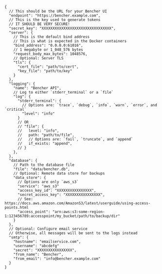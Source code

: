```
{
  // This should be the URL for your Bencher UI
  "endpoint": "https://bencher.example.com",
  // This is the key used to generate tokens
  // IT SHOULD BE VERY SECURE!
  "secret_key": "XXXXXXXXXXXXXXXXXXXXXXXXXXXXXXXX",
  "server": {
    // This is the default bind address
    // This is what is expected in the Docker containers
    "bind_address": "0.0.0.0:61016",
    // 1 megabyte or 1_048_576 bytes
    "request_body_max_bytes": 1048576,
    // Optional: Server TLS
    "tls": {
      "cert_file": "path/to/cert",
      "key_file": "path/to/key"
    }
  },
  "logging": {
    "name": "Bencher API",
    // Log to either `stderr_terminal` or a `file`
    "log": {
      "stderr_terminal": {
        // Options are: `trace`, `debug`, `info`, `warn`, `error`, and `critical`
        "level": "info"
      }
      // OR
      // "file": {
      //   level: "info",
      //   path: "path/to/file",
      //   // Options are: `fail`, `truncate`, and `append`
      //   if_exists: "append",
      // }
    },
  },
  "database": {
    // Path to the database file
    "file": "data/bencher.db",
    // Optional: Remote data store for backups
    "data_store": {
      // Options are only `aws_s3`
      "service": "aws_s3"
      "access_key_id": "XXXXXXXXXXXXXXXX",
      "secret_access_key": "XXXXXXXXXXXXXXXX",
      // See: https://docs.aws.amazon.com/AmazonS3/latest/userguide/using-access-points.html
      "access_point": "arn:aws:s3:some-region-1:123456789:accesspoint/my_bucket/path/to/backup/dir"
    }
  },
  // Optional: Configure email service
  // Otherwise, all messages will be sent to the logs instead
  "smtp": {
    "hostname": "emailservice.com",
    "username": "abcdefg"
    "secret": "XXXXXXXXXXXXXXXX",
    "from_name": "Bencher",
    "from_email": "info@bencher.example.com"
  }
}
```
